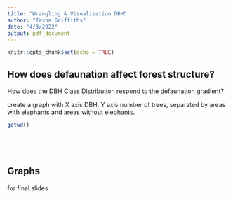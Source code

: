 ```yaml
---
title: "Wrangling & Visualization DBH"
author: "Tasha Griffiths"
date: "4/3/2022"
output: pdf_document
---
```


```r
knitr::opts_chunk$set(echo = TRUE)
```

## How does defaunation affect forest structure? 

How does the DBH Class Distribution respond to the defaunation gradient?

create a graph with X axis DBH, Y axis number of trees, separated by areas with elephants and areas without elephants. 

```r

getwd()






```

## Graphs

for final slides

```r




```


